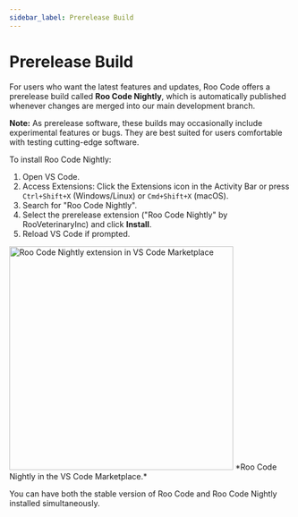 ```yaml
---
sidebar_label: Prerelease Build
---
```


# Prerelease Build

For users who want the latest features and updates, Roo Code offers a prerelease build called **Roo Code Nightly**, which is automatically published whenever changes are merged into our main development branch.

**Note:** As prerelease software, these builds may occasionally include experimental features or bugs. They are best suited for users comfortable with testing cutting-edge software.

To install Roo Code Nightly:

1.  Open VS Code.
2.  Access Extensions: Click the Extensions icon in the Activity Bar or press `Ctrl+Shift+X` (Windows/Linux) or `Cmd+Shift+X` (macOS).
3.  Search for "Roo Code Nightly".
4.  Select the prerelease extension ("Roo Code Nightly" by RooVeterinaryInc) and click **Install**.
5.  Reload VS Code if prompted.

<img src="/img/installing/installing-5.png" alt="Roo Code Nightly extension in VS Code Marketplace" width="400" />
*Roo Code Nightly in the VS Code Marketplace.*

You can have both the stable version of Roo Code and Roo Code Nightly installed simultaneously.
